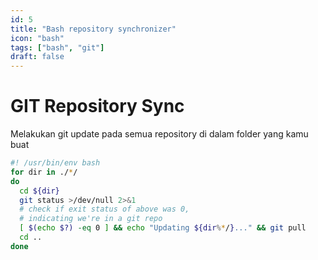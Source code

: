 ```yaml
---
id: 5
title: "Bash repository synchronizer"
icon: "bash"
tags: ["bash", "git"]
draft: false
---
```


# GIT Repository Sync

Melakukan git update pada semua repository di dalam folder yang kamu buat

```bash
#! /usr/bin/env bash
for dir in ./*/
do
  cd ${dir}
  git status >/dev/null 2>&1
  # check if exit status of above was 0,
  # indicating we're in a git repo
  [ $(echo $?) -eq 0 ] && echo "Updating ${dir%*/}..." && git pull
  cd ..
done
```

